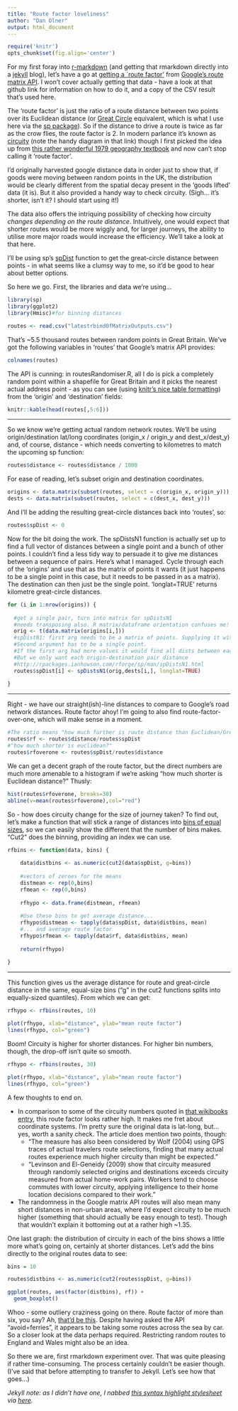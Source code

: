 ```yaml
---
title: "Route factor loveliness"
author: "Dan Olner"
output: html_document
---
```


```r
require('knitr')
opts_chunk$set(fig.align='center') 
```

For my first foray into [r-markdown](http://rmarkdown.rstudio.com/) (and getting that rmarkdown directly into a [jekyll](http://jekyllrb.com/) blog), let's have a go at [getting a `route factor'](https://github.com/DanOlner/randomNetworkDistancer) from [Google's route matrix API](https://developers.google.com/maps/documentation/distancematrix/). I won't cover actually getting that data - have a look at that github link for information on how to do it, and a copy of the CSV result that's used here.

The 'route factor' is just the ratio of a route distance between two points over its Euclidean distance (or [Great Circle](https://en.wikipedia.org/wiki/Great-circle_distance) equivalent, which is what I use here via the [sp package](http://cran.r-project.org/web/packages/sp/index.html)). So if the distance to drive a route is twice as far as the crow flies, the route factor is 2. In modern parlance it's known as [circuity](https://en.wikibooks.org/wiki/Transportation_Geography_and_Network_Science/Circuity) (note the handy diagram in that link) though I first picked the idea up from [this rather wonderful 1979 geography textbook](http://www.amazon.co.uk/People-Pattern-Process-Introduction-Geography/dp/0713162414) and now can't stop calling it 'route factor'. 

I'd originally harvested google distance data in order just to show that, if goods were moving between random points in the UK, the distribution would be clearly different from the spatial decay present in the 'goods lifted' data (it is). But it also provided a handy way to check circuity. (Sigh... it's shorter, isn't it? I should start using it!)

The data also offers the intriquing possibility of checking how circuity *changes depending on the route distance*. Intuitively, one would expect that shorter routes would be more wiggly and, for larger journeys, the ability to utilise more major roads would increase the efficiency. We'll take a look at that here.

I'll be using sp's [spDist](http://rpackages.ianhowson.com/rforge/sp/man/spDistsN1.html) function to get the great-circle distance between points - in what seems like a clumsy way to me, so it'd be good to hear about better options.

So here we go. First, the libraries and data we're using...

```r
library(sp)
library(ggplot2)
library(Hmisc)#for binning distances
```
```r
routes <- read.csv("latestrbindOfMatrixOutputs.csv")
```

That's ~5.5 thousand routes between random points in Great Britain. We've got the following variables in 'routes' that Google's matrix API provides:

```r
colnames(routes)
```

The API is cunning: in routesRandomiser.R, all I do is pick a completely random point within a shapefile for Great Britain and it picks the nearest actual address point - as you can see (using [knitr's nice table formatting](http://rmarkdown.rstudio.com/authoring_rcodechunks.html)) from the 'origin' and 'destination' fields:


```r
knitr::kable(head(routes[,5:6]))
```

***

So we know we're getting actual random network routes. We'll be using origin/destination lat/long coordinates (origin_x / origin_y and dest_x/dest_y) and, of course, distance - which needs converting to kilometres to match the upcoming sp function:

```r
routes$distance <- routes$distance / 1000
```

For ease of reading, let's subset origin and destination coordinates.

```r
origins <- data.matrix(subset(routes, select = c(origin_x, origin_y)))
dests <- data.matrix(subset(routes, select = c(dest_x, dest_y)))
```

And I'll be adding the resulting great-circle distances back into 'routes', so:

```r
routes$spDist <- 0
```

Now for the bit doing the work. The spDistsN1 function is actually set up to find a full vector of distances between a single point and a bunch of other points. I couldn't find a less tidy way to persuade it to give me distances between a sequence of pairs. Here's what I managed. Cycle through each of the 'origins' and use that as the matrix of points it wants (it just happens to be a single point in this case, but it needs to be passed in as a matrix). The destination can then just be the single point. 'longlat=TRUE' returns kilometre great-circle distances.

```r
for (i in 1:nrow(origins)) {
  
  #get a single pair, turn into matrix for spDistsN1
  #needs transposing also. R matrix/dataframe orientation confuses me! If it doubt, hit it until it works.
  orig <- t(data.matrix(origins[i,]))
  #spDistN1: first arg needs to be a matrix of points. Supplying it with a single-row matrix
  #Second argument has to be a single point.
  #If the first arg had more values it would find all dists between each of those and the single point
  #But we only want each origin-destination pair distance
  #http://rpackages.ianhowson.com/rforge/sp/man/spDistsN1.html
  routes$spDist[i] <- spDistsN1(orig,dests[i,], longlat=TRUE)
  
}
```

***
Right - we have our straight(ish)-line distances to compare to Google's road network distances. Route factor ahoy! I'm going to also find route-factor-over-one, which will make sense in a moment.


```r
#The ratio means "how much further is route distance than Euclidean/Great Circle?"
routes$rf <- routes$distance/routes$spDist
#"how much shorter is euclidean?"
routes$rfoverone <- routes$spDist/routes$distance
```

We can get a decent graph of the route factor, but the direct numbers are much more amenable to a histogram if we're asking "how much shorter is Euclidean distance?" Thusly:

```r
hist(routes$rfoverone, breaks=30)
abline(v=mean(routes$rfoverone),col="red")
```

So - how does circuity change for the size of journey taken? To find out, let's make a function that will stick a range of distances into [bins of equal sizes](http://stackoverflow.com/questions/6104836/splitting-a-continuous-variable-into-equal-sized-groups), so we can easily show the different that the number of bins makes. "Cut2" does the binning, providing an index we can use.


```r
rfbins <- function(data, bins) {
  
    data$distbins <- as.numeric(cut2(data$spDist, g=bins))
    
    #vectors of zeroes for the means
    distmean <- rep(0,bins)
    rfmean <- rep(0,bins)
    
    rfhypo <- data.frame(distmean, rfmean)
    
    #Use these bins to get average distance...
    rfhypo$distmean <- tapply(data$spDist, data$distbins, mean)
    #... and average route factor
    rfhypo$rfmean <- tapply(data$rf, data$distbins, mean)
    
    return(rfhypo)
    
}

```

***

This function gives us the average distance for route and great-circle distance in the same, equal-size bins ("g" in the cut2 functions splits into equally-sized quantiles). From which we can get:


```r
rfhypo <- rfbins(routes, 10)

plot(rfhypo, xlab="distance", ylab="mean route factor")
lines(rfhypo, col="green")
```

Boom! Circuity is higher for shorter distances. For higher bin numbers, though, the drop-off isn't quite so smooth.


```r
rfhypo <- rfbins(routes, 30)

plot(rfhypo, xlab="distance", ylab="mean route factor")
lines(rfhypo, col="green")
```

A few thoughts to end on.

* In comparison to some of the circuity numbers quoted in [that wikibooks entry](https://en.wikibooks.org/wiki/Transportation_Geography_and_Network_Science/Circuity), this route factor looks rather high. It makes me fret about coordinate systems. I'm pretty sure the original data is lat-long, but... yes, worth a sanity check. The article does mention two points, though:
    * "The measure has also been considered by Wolf (2004) using GPS traces of actual travelers route selections, finding that many actual routes experience much higher circuity than might be expected."
    * "Levinson and El-Geneidy (2009) show that circuity measured through randomly selected origins and destinations exceeds circuity measured from actual home-work pairs. Workers tend to choose commutes with lower circuity, applying intelligence to their home location decisions compared to their work."
* The randomness in the Google matrix API routes will also mean many short distances in non-urban areas, where I'd expect circuity to be much higher (something that should actually be easy enough to test). Though that wouldn't explain it bottoming out at a rather high ~1.35.

One last graph: the distribution of circuity in each of the bins shows a little more what's going on, certainly at shorter distances. Let's add the bins directly to the original routes data to see:

```r
bins = 10

routes$distbins <- as.numeric(cut2(routes$spDist, g=bins))

ggplot(routes, aes(factor(distbins), rf)) +
  geom_boxplot()

```

Whoo - some outliery craziness going on there. Route factor of more than six, you say? Ah, [that'd be this](https://www.google.co.uk/maps/dir/Maybole+KA19+8HQ,+UK/KA27+8DR,+UK/@55.5233973,-5.0245002,10z/data=!4m13!4m12!1m5!1m1!1s0x486279dba4b955c7:0xdb55e97f09aaaf83!2m2!1d-4.7132144!2d55.3415778!1m5!1m1!1s0x4889f00e0ae6ade5:0x96f8c67464bf859b!2m2!1d-5.2703026!2d55.5682569). Despite having asked the API "avoid=ferries", it appears to be taking some routes across the sea by car. So a closer look at the data perhaps required. Restricting random routes to England and Wales might also be an idea.

So there we are, first rmarkdown experiment over. That was quite pleasing if rather time-consuming. The process certainly couldn't be easier though. (I've said that before attempting to transfer to Jekyll. Let's see how that goes...)

*Jekyll note: as I didn't have one, I nabbed [this syntax highlight stylesheet](https://github.com/jfisher-usgs/jfisher-usgs.github.com/blob/master/assets/themes/twitter-2.0/css/syntax.css) via [here](http://lcolladotor.github.io/2013/11/09/new-Fellgernon-Bit-setup-in-Github/#.VZbmnkZF7m6).*
